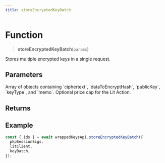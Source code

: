 ```yaml
---
title: storeEncryptedKeyBatch
---
```


# Function

> **storeEncryptedKeyBatch**(`params`)

Stores multiple encrypted keys in a single request.

## Parameters

<ParamField path="params.pkpSessionSigs" type="SessionSigsMap" required />
<ParamField path="params.litClient" type="LitClient" required />
<ParamField path="params.keyBatch" type="Array<StoredKeyData-like>" required>
  Array of objects containing `ciphertext`, `dataToEncryptHash`, `publicKey`, `keyType`, and `memo`.
</ParamField>
<ParamField path="params.userMaxPrice" type="bigint">
  Optional price cap for the Lit Action.
</ParamField>

## Returns

<ResponseField name="result" type="StoreEncryptedKeyBatchResult">
  <Expandable title="properties" defaultOpen={true}>
    <ResponseField name="pkpAddress" type="string" required />
    <ResponseField name="ids" type="string[]" required />
  </Expandable>
</ResponseField>

## Example

```ts
const { ids } = await wrappedKeysApi.storeEncryptedKeyBatch({
  pkpSessionSigs,
  litClient,
  keyBatch,
});
```
